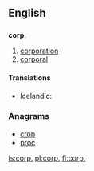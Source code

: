 {{also|corp}}
==English==

==={{abbreviation}}===
'''corp.'''

# [[corporation]]
# [[corporal]]

====Translations====
{{trans-top|corporation}}
* Icelandic: {{t|is|hf.}}
{{trans-mid}}
{{trans-bottom}}

{{trans-top|corporal}}
{{trans-mid}}
{{trans-bottom}}

===Anagrams===
* [[crop#English|crop]]
* [[proc#English|proc]]

[[is:corp.]]
[[pl:corp.]]
[[fi:corp.]]